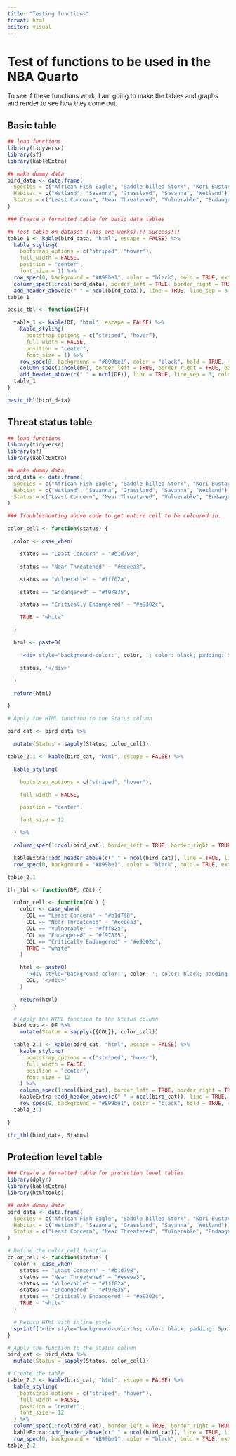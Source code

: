 ```yaml
---
title: "Testing functions"
format: html
editor: visual
---
```


# Test of functions to be used in the NBA Quarto

To see if these functions work, I am going to make the tables and graphs and render to see how they come out.

## Basic table

```r

## load functions
library(tidyverse)
library(sf)
library(kableExtra)

## make dummy data
bird_data <- data.frame(
  Species = c("African Fish Eagle", "Saddle-billed Stork", "Kori Bustard", "Secretary Bird", "Crowned Crane"),
  Habitat = c("Wetland", "Savanna", "Grassland", "Savanna", "Wetland"),
  Status = c("Least Concern", "Near Threatened", "Vulnerable", "Endangered", "Critically Endangered")
)

### Create a formatted table for basic data tables

## Test table on dataset (This one works)!!! Success!!!
table_1 <- kable(bird_data, "html", escape = FALSE) %>%
  kable_styling(
    bootstrap_options = c("striped", "hover"),
    full_width = FALSE,
    position = "center",
    font_size = 1) %>%
  row_spec(0, background = "#899be1", color = "black", bold = TRUE, extra_css = "border: 1px solid black") %>% # purple header with black text and black borders
  column_spec(1:ncol(bird_data), border_left = TRUE, border_right = TRUE, background = "white") %>% # black border around columns
  add_header_above(c(" " = ncol(bird_data)), line = TRUE, line_sep = 3, color = "black") # black border around header
table_1


```

```r

basic_tbl <- function(DF){

  table_1 <- kable(DF, "html", escape = FALSE) %>%
    kable_styling(
      bootstrap_options = c("striped", "hover"),
      full_width = FALSE,
      position = "center",
      font_size = 1) %>%
    row_spec(0, background = "#899be1", color = "black", bold = TRUE, extra_css = "border: 1px solid black") %>% # purple header with black text and black borders
    column_spec(1:ncol(DF), border_left = TRUE, border_right = TRUE, background = "white") %>% # black border around columns
    add_header_above(c(" " = ncol(DF)), line = TRUE, line_sep = 3, color = "black") # black border around header
  table_1
}

basic_tbl(bird_data)

```

## Threat status table

```r
## load functions
library(tidyverse)
library(sf)
library(kableExtra)

## make dummy data
bird_data <- data.frame(
  Species = c("African Fish Eagle", "Saddle-billed Stork", "Kori Bustard", "Secretary Bird", "Crowned Crane"),
  Habitat = c("Wetland", "Savanna", "Grassland", "Savanna", "Wetland"),
  Status = c("Least Concern", "Near Threatened", "Vulnerable", "Endangered", "Critically Endangered")
)

### Troubleshooting above code to get entire cell to be coloured in.

color_cell <- function(status) {

  color <- case_when(

    status == "Least Concern" ~ "#b1d798",

    status == "Near Threatened" ~ "#eeeea3",

    status == "Vulnerable" ~ "#fff02a",

    status == "Endangered" ~ "#f97835",

    status == "Critically Endangered" ~ "#e9302c",

    TRUE ~ "white"

  )

  html <- paste0(

    '<div style="background-color:', color, '; color: black; padding: 5px;">',

    status, '</div>'

  )

  return(html)

}

# Apply the HTML function to the Status column

bird_cat <- bird_data %>%

  mutate(Status = sapply(Status, color_cell))

table_2.1 <- kable(bird_cat, "html", escape = FALSE) %>%

  kable_styling(

    bootstrap_options = c("striped", "hover"),

    full_width = FALSE,

    position = "center",

    font_size = 12

  ) %>%

  column_spec(1:ncol(bird_cat), border_left = TRUE, border_right = TRUE, background = "white") %>%

  kableExtra::add_header_above(c(" " = ncol(bird_cat)), line = TRUE, line_sep = 3, color = "black")%>%
  row_spec(0, background = "#899be1", color = "black", bold = TRUE, extra_css = "border: 1px solid black")

table_2.1

```

```r
thr_tbl <- function(DF, COL) {

  color_cell <- function(COL) {
    color <- case_when(
      COL == "Least Concern" ~ "#b1d798",
      COL == "Near Threatened" ~ "#eeeea3",
      COL == "Vulnerable" ~ "#fff02a",
      COL == "Endangered" ~ "#f97835",
      COL == "Critically Endangered" ~ "#e9302c",
      TRUE ~ "white"
    )

    html <- paste0(
      '<div style="background-color:', color, '; color: black; padding: 5px;">',
      COL, '</div>'
    )

    return(html)
  }

  # Apply the HTML function to the Status column
  bird_cat <- DF %>%
    mutate(Status = sapply({{COL}}, color_cell))

  table_2.1 <- kable(bird_cat, "html", escape = FALSE) %>%
    kable_styling(
      bootstrap_options = c("striped", "hover"),
      full_width = FALSE,
      position = "center",
      font_size = 12
    ) %>%
    column_spec(1:ncol(bird_cat), border_left = TRUE, border_right = TRUE, background = "white") %>%
    kableExtra::add_header_above(c(" " = ncol(bird_cat)), line = TRUE, line_sep = 3, color = "black")%>%
    row_spec(0, background = "#899be1", color = "black", bold = TRUE, extra_css = "border: 1px solid black")
  table_2.1

}

thr_tbl(bird_data, Status)

```

## Protection level table

```r
### Create a formatted table for protection level tables
library(dplyr)
library(kableExtra)
library(htmltools)

## make dummy data
bird_data <- data.frame(
  Species = c("African Fish Eagle", "Saddle-billed Stork", "Kori Bustard", "Secretary Bird", "Crowned Crane"),
  Habitat = c("Wetland", "Savanna", "Grassland", "Savanna", "Wetland"),
  Status = c("Least Concern", "Near Threatened", "Vulnerable", "Endangered", "Critically Endangered")
)

# Define the color_cell function
color_cell <- function(status) {
  color <- case_when(
    status == "Least Concern" ~ "#b1d798",
    status == "Near Threatened" ~ "#eeeea3",
    status == "Vulnerable" ~ "#fff02a",
    status == "Endangered" ~ "#f97835",
    status == "Critically Endangered" ~ "#e9302c",
    TRUE ~ "white"
  )

  # Return HTML with inline style
  sprintf('<div style="background-color:%s; color: black; padding: 5px; height: 100%%;">%s</div>', color, status)
}

# Apply the function to the Status column
bird_cat <- bird_data %>%
  mutate(Status = sapply(Status, color_cell))

# Create the table
table_2.2 <- kable(bird_cat, "html", escape = FALSE) %>%
  kable_styling(
    bootstrap_options = c("striped", "hover"),
    full_width = FALSE,
    position = "center",
    font_size = 12
  ) %>%
  column_spec(1:ncol(bird_cat), border_left = TRUE, border_right = TRUE, background = "white") %>%
  kableExtra::add_header_above(c(" " = ncol(bird_cat)), line = TRUE, line_sep = 3, color = "black")%>%
  row_spec(0, background = "#899be1", color = "black", bold = TRUE, extra_css = "border: 1px solid black")
table_2.2



```
